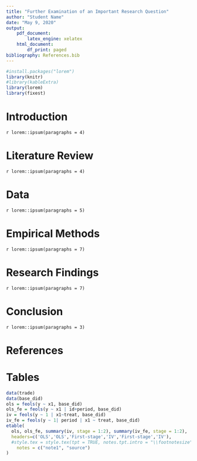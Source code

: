 ```yaml
---
title: "Further Examination of an Important Research Question"
author: "Student Name"
date: "May 9, 2020"
output: 
    pdf_document:
        latex_engine: xelatex
    html_document:
        df_print: paged
bibliography: References.bib
---
```


```r
#install.packages("lorem")
library(knitr)
#library(kableExtra)
library(lorem)
library(fixest)
```

# Introduction

`r lorem::ipsum(paragraphs = 4)`

# Literature Review

`r lorem::ipsum(paragraphs = 4)`

# Data 

`r lorem::ipsum(paragraphs = 5)`

# Empirical Methods

`r lorem::ipsum(paragraphs = 7)`

# Research Findings

`r lorem::ipsum(paragraphs = 7)`

# Conclusion

`r lorem::ipsum(paragraphs = 3)`

# References

<div id="refs"></div>

# Tables 

```r
data(trade)
data(base_did)
ols = feols(y ~ x1, base_did)
ols_fe = feols(y ~ x1 | id+period, base_did)
iv = feols(y ~ 1 | x1~treat, base_did)
iv_fe = feols(y ~ 1| period | x1 ~ treat, base_did)
etable(
  ols, ols_fe, summary(iv, stage = 1:2), summary(iv_fe, stage = 1:2),
  headers=c('OLS','OLS','First-stage','IV','First-stage','IV'),
  #style.tex = style.tex(tpt = TRUE, notes.tpt.intro = "\\footnotesize"),
    notes = c("note1", "source")
)
```